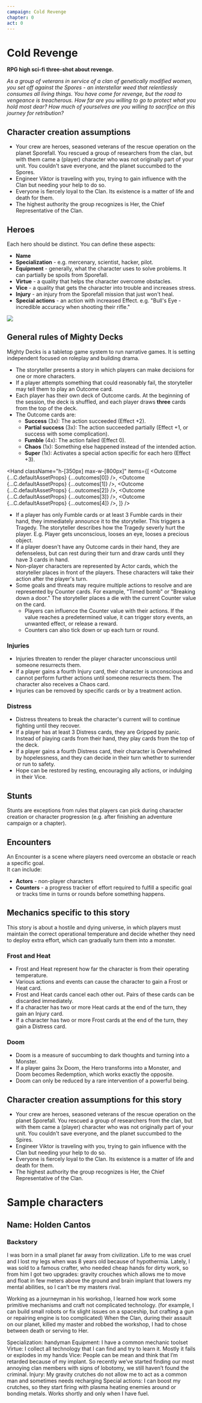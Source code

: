 ```yaml
---
campaign: Cold Revenge
chapter: 0
act: 0
---
```



# Cold Revenge

<Heading imageUri="/LP/ScrattCZ_a_squad_of_sci-fi_heroes_heat_death_of_the_universe_hy_472c154b-c146-4e49-b43f-78288b4d7018.png" />

**RPG high sci-fi three-shot about revenge.**

_As a group of veterans in service of a clan of genetically modified women, you set off against the Spores - an interstellar weed that relentlessly consumes all living things. You have come for revenge, but the road to vengeance is treacherous. How far are you willing to go to protect what you hold most dear? How much of yourselves are you willing to sacrifice on this journey for retribution?_

## Character creation assumptions

-   Your crew are heroes, seasoned veterans of the rescue operation on the planet Sporefall. You rescued a group of researchers from the clan, but with them came a (player) character who was not originally part of your unit. You couldn't save everyone, and the planet succumbed to the Spores.
-   Engineer Viktor is traveling with you, trying to gain influence with the Clan but needing your help to do so.
-   Everyone is fiercely loyal to the Clan. Its existence is a matter of life and death for them.
-   The highest authority the group recognizes is Her, the Chief Representative of the Clan.

## Heroes

Each hero should be distinct. You can define these aspects:

-   **Name**
-   **Specialization** - e.g. mercenary, scientist, hacker, pilot.
-   **Equipment** - generally, what the character uses to solve problems. It can partially be spoils from Sporefall.
-   **Virtue** - a quality that helps the character overcome obstacles.
-   **Vice** - a quality that gets the character into trouble and increases stress.
-   **Injury** - an injury from the Sporefall mission that just won't heal.
-   **Special actions** - an action with increased Effect. e.g. "Bull's Eye - incredible accuracy when shooting their rifle."

![](/LP/WarTourist_cyberpunk_balcony_gun_fight_syd_mead_c93441f4-81c0-4215-bf7a-d9c0cd652f0d.png)

## General rules of Mighty Decks

Mighty Decks is a tabletop game system to run narrative games. It is setting independent focused on roleplay and building drama.

-   The storyteller presents a story in which players can make decisions for one or more characters.
-   If a player attempts something that could reasonably fail, the storyteller may tell them to play an Outcome card.
-   Each player has their own deck of Outcome cards. At the beginning of the session, the deck is shuffled, and each player draws **three** cards from the top of the deck.
-   The Outcome cards are:
    -   **Success** (3x): The action succeeded (Effect +2).
    -   **Partial success** (3x): The action succeeded partially (Effect +1, or success with some complication).
    -   **Fumble** (4x): The action failed (Effect 0).
    -   **Chaos** (1x): Something else happened instead of the intended action.
    -   **Super** (1x): Activates a special action specific for each hero (Effect +3).


<Hand
    className="h-[350px] max-w-[800px]"
    items={[
        <Outcome {...C.defaultAssetProps} {...outcomes[0]} />,
        <Outcome {...C.defaultAssetProps} {...outcomes[1]} />,
        <Outcome {...C.defaultAssetProps} {...outcomes[2]} />,
        <Outcome {...C.defaultAssetProps} {...outcomes[3]} />,
        <Outcome {...C.defaultAssetProps} {...outcomes[4]} />,
    ]}
/>


-   If a player has only Fumble cards or at least 3 Fumble cards in their hand, they immediately announce it to the storyteller. This triggers a Tragedy. The storyteller describes how the Tragedy severly hurt the player. E.g. Player gets unconscious, looses an eye, looses a precious object.
-   If a player doesn't have any Outcome cards in their hand, they are defenseless, but can rest during their turn and draw cards until they have 3 cards in hand.
-   Non-player characters are represented by Actor cards, which the storyteller places in front of the players. These characters will take their action after the player's turn.
-   Some goals and threats may require multiple actions to resolve and are represented by Counter cards. For example, "Timed bomb" or "Breaking down a door." The storyteller places a die with the current Counter value on the card.
    -   Players can influence the Counter value with their actions. If the value reaches a predetermined value, it can trigger story events, an unwanted effect, or release a reward.
    -   Counters can also tick down or up each turn or round.

### Injuries

-   Injuries threaten to render the player character unconscious until someone resurrects them.
-   If a player gains a fourth Injury card, their character is unconscious and cannot perform further actions until someone resurrects them. The character also receives a Chaos card.
-   Injuries can be removed by specific cards or by a treatment action.

<List>
    <Effect {...C.defaultEffectProps} {...effects[0]} className={C.defaultEffectProps.className + " not-prose card-up card"} broadcastProps={{ hideControls: true }} />
    <Effect {...C.defaultEffectProps} {...effects[2]} className={C.defaultEffectProps.className + " not-prose card-up card"} broadcastProps={{ hideControls: true }} />
    <Effect {...C.defaultEffectProps} {...effects[3]} className={C.defaultEffectProps.className + " not-prose card-up card"} broadcastProps={{ hideControls: true }} />
</List>

### Distress

-   Distress threatens to break the character's current will to continue fighting until they recover.
-   If a player has at least 3 Distress cards, they are Gripped by panic. Instead of playing cards from their hand, they play cards from the top of the deck.
-   If a player gains a fourth Distress card, their character is Overwhelmed by hopelessness, and they can decide in their turn whether to surrender or run to safety.
-   Hope can be restored by resting, encouraging ally actions, or indulging in their Vice.

<List>
    <Effect {...C.defaultEffectProps} {...effects[1]} className={C.defaultEffectProps.className + " not-prose card-up card"} broadcastProps={{ hideControls: true }} />
    <Effect {...C.defaultEffectProps} {...effects[4]} className={C.defaultEffectProps.className + " not-prose card-up card"} broadcastProps={{ hideControls: true }} />
    <Effect {...C.defaultEffectProps} {...effects[5]} className={C.defaultEffectProps.className + " not-prose card-up card"} broadcastProps={{ hideControls: true }} />
</List>

## Stunts

Stunts are exceptions from rules that players can pick during character creation or character progression (e.g. after finishing an adventure campaign or a chapter).

## Encounters

An Encounter is a scene where players need overcome an obstacle or reach a specific goal.  
It can include:

-   **Actors** - non-player characters
-   **Counters** - a progress tracker of effort required to fulfill a specific goal or tracks time in turns or rounds before something happens.

## Mechanics specific to this story

This story is about a hostile and dying universe, in which players must maintain the correct operational temperature and decide whether they need to deploy extra effort, which can gradually turn them into a monster.

### Frost and Heat

-   Frost and Heat represent how far the character is from their operating temperature.
-   Various actions and events can cause the character to gain a Frost or Heat card.
-   Frost and Heat cards cancel each other out. Pairs of these cards can be discarded immediately.
-   If a character has two or more Heat cards at the end of the turn, they gain an Injury card.
-   If a character has two or more Frost cards at the end of the turn, they gain a Distress card.

<List>
    <Effect {...C.defaultEffectProps} {...effects[9]} className="not-prose card-up card" broadcastProps={{ hideControls: true }} />
    <Effect {...C.defaultEffectProps} {...effects[10]} className="not-prose card-up card" broadcastProps={{ hideControls: true }} />
</List>

### Doom

-   Doom is a measure of succumbing to dark thoughts and turning into a Monster.
-   If a player gains 3x Doom, the Hero transforms into a Monster, and Doom becomes Redemption, which works exactly the opposite.
-   Doom can only be reduced by a rare intervention of a powerful being.

## Character creation assumptions for this story

-   Your crew are heroes, seasoned veterans of the rescue operation on the planet Sporefall. You rescued a group of researchers from the clan, but with them came a (player) character who was not originally part of your unit. You couldn't save everyone, and the planet succumbed to the Spires.
-   Engineer Viktor is traveling with you, trying to gain influence with the Clan but needing your help to do so.
-   Everyone is fiercely loyal to the Clan. Its existence is a matter of life and death for them.
-   The highest authority the group recognizes is Her, the Chief Representative of the Clan.

<List>
    <Effect {...effects[13]} className="not-prose card-up card" broadcastProps={{ hideControls: true }} />
</List>

# Sample characters

## Name: Holden Cantos

### Backstory
I was born in a small planet far away from civilization. Life to me was cruel and I lost my legs when was 8 years old because of hypothermia. Lately, I was sold to a famous crafter, who needed cheap hands for dirty work, so from him I got two upgrades: gravity crouches which allows me to move and float in few meters above the ground and brain implant that lowers my mental abilities, so I can’t be my masters rival.

Working as a journeyman in his workshop, I learned how work some primitive mechanisms and craft not complicated technology. (for example, I can build small robots or fix slight issues on a spaceship, but crafting a gun or repairing engine is too complicated)
When the Clan, during their assault on our planet, killed my master and robbed the workshop, I had to chose between death or serving to Her.

Specialization:  handyman
Equipment: I have a common mechanic toolset
Virtue: I collect all technology that I can find and try to learn it. Mostly it fails or explodes in my hands
Vice: People can be mean and think that I’m retarded because of my implant. So recently we’ve started finding our most annoying clan members with signs of lobotomy, we still haven’t found the criminal.
Injury: My gravity crutches do not allow me to act as a common man and sometimes needs recharging
Special actions: I can boost my crutches, so they start firing with plasma heating enemies around or bonding metals. Works shortly and only when I have fuel.

<List>
    <Actor
        {...C.defaultActorProps}
        name="Amara"
        notes="Uses her ankh to control drones for reconnaissance and attack"
        occupation="Mercenary"
        size="Bridge"
        threat="Attacks with a laser sun gun"
        toughness={4}
        currentToughness={4}
        imageUri="/LP/characters/amara.png"
    />
    <Actor
        {...C.defaultActorProps}
        name="Holden Cantos"
        occupation="Handyman"
        size="Bridge"
        threat="Boosts turbine to burn stuff and melt metal"
        notes="Builds drones for recon and attack"
        toughness="4"
        currentToughness="4"
        imagePosition="top"
        imageUri="/LP/characters/holden.png"
    />
</List>